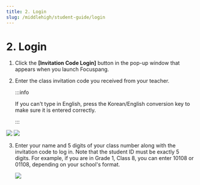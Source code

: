 ```yaml
---
title: 2. Login
slug: /middlehigh/student-guide/login
---
```



# 2. Login

1. Click the **[Invitation Code Login]** button in the pop-up window that appears when you launch Focuspang.

2. Enter the class invitation code you received from your teacher.

   :::info

   If you can't type in English, press the Korean/English conversion key to make sure it is entered correctly.

   :::

<Image src="/img/en/middlehigh/student/05-01.jpg" size="lg" />
<Image src="/img/en/middlehigh/student/05-02.jpg" size="lg" />

3. Enter your name and 5 digits of your class number along with the invitation code to log in. Note that the student ID must be exactly 5 digits. For example, if you are in Grade 1, Class 8, you can enter 10108 or 01108, depending on your school's format.

   <Image src="/img/en/middlehigh/student/05-03.jpg" size="lg" />
